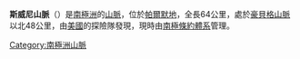 {{unreferenced|time=2013-11-27T00:21:40+00:00}}
{{coord|75|06|S|069|15|W|display=title}}

'''斯威尼山脈'''（{{lang-en|Sweeney Mountains}}）是[[南極洲|南極洲]]的[[山脈|山脈]]，位於[[帕爾默地|帕爾默地]]，全長64公里，處於[[豪貝格山脈|豪貝格山脈]]以北48公里，由[[美國|美國]]的探險隊發現，現時由[[南極條約體系|南極條約體系]]管理。

{{Antarctica-geo-stub}}
[[Category:南極洲山脈|Category:南極洲山脈]]